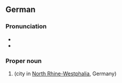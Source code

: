 ==German==
{{wikipedia}}
{{wikipedia|lang=de}}

===Pronunciation===
* {{IPA|[ˌmœnçn̩ˈɡlatbax]|lang=de}}
* {{audio|De-Mönchengladbach.ogg|Audio|lang=de}}

===Proper noun===
{{de-proper noun|n}}

# {{l|en|Mönchengladbach}} (city in [[North Rhine-Westphalia]], Germany)

{{topics|de|Cities|Germany}}